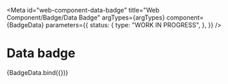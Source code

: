 <!-- @license CC0-1.0 -->


<Meta
  id="web-component-data-badge"
  title="Web Component/Badge/Data Badge"
  argTypes={argTypes}
  component={BadgeData}
  parameters={{
    status: {
      type: "WORK IN PROGRESS",
    },
  }}
/>

# Data badge

<Canvas>
  <Story name="Default" args={defaultArgs}>
    {BadgeData.bind({})}
  </Story>
</Canvas>

<ArgsTable story="Default" />
